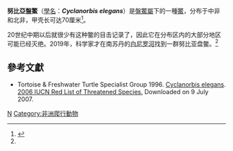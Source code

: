 {{Speciesbox 
| taxon = Cyclanorbis elegans
| status = CR
| status_system = IUCN3.1
| status_ref = <ref name=iucn>{{cite iucn |author=Baker, P.J. |author2=Luiselli, L. |author3=Diagne, T. |last-author-amp=yes |title=''Cyclanorbis elegans'' |volume=2016 |page=e.T6004A3086539 |year=2016 |doi=10.2305/IUCN.UK.2016-2.RLTS.T6004A3086539.en }}</ref>
| image = Cyclanorbis elegans (29569930902).jpg
| authority = Gray, 1868
| synonyms =
* ''Baikiea elegans'' <small>Gray, 1869</small>
* ''Cyclanorbis elegans'' <small>Boulenger, 1889</small>
* ''Cyclanorbis oligotylus'' <small>Siebenrock, 1902</small>
| synonyms_ref=<ref name="Fritz 2007">{{Cite journal |journal=Vertebrate Zoology |title=Checklist of Chelonians of the World |year=2007 |author=Fritz Uwe |coauthors=Peter Havaš |volume=57 |issue=2 |pages=313 |id=ISSN 18640-5755 |url=http://www.cnah.org/pdf_files/851.pdf |archiveurl=https://www.webcitation.org/5v20ztMND?url=http://www.cnah.org/pdf_files/851.pdf |archivedate=2010-12-17 |accessdate=2012-05-29 |deadurl=yes }}</ref>
}}
'''努比亞盤鱉'''（[[學名|學名]]：'''''Cyclanorbis elegans'''''）是[[盤鱉屬|盤鱉屬]]下的一種[[鱉|鱉]]，分布于中非和北非，甲壳长可达70厘米<ref name="#1">{{Cite web|url=https://www.turtle-island.at/kopie-von-jangtse-weichschildkroete|title=Nubische Klappen-Weichschildkröte|website=Turtle Island|language=de|access-date=2019-07-09|archive-url=https://web.archive.org/web/20190709153507/https://www.turtle-island.at/kopie-von-jangtse-weichschildkroete|archive-date=2019-07-09|dead-url=yes}}</ref>。

20世纪中期以后就很少有这种鳖的目击记录了，因此它在分布区内的大部分地区可能已经灭绝。2019年，科学家才在南苏丹的[[白尼罗河|白尼罗河]]找到一群努比亚盘鳖。<ref name="#1"/>
==參考文獻==
{{Reflist}}
* Tortoise & Freshwater Turtle Specialist Group 1996.  [http://www.iucnredlist.org/search/details.php/6004/all Cyclanorbis elegans].   [http://www.iucnredlist.org 2006 IUCN Red List of Threatened Species. ]{{Wayback|url=http://www.iucnredlist.org/ |date=20180508171911 }}  Downloaded on 9 July 2007.

{{Taxonbar}}

[[Category:盤鱉屬|N]]
[[Category:非洲爬行動物|Category:非洲爬行動物]]